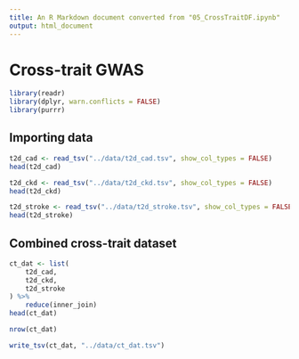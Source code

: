 ```yaml
---
title: An R Markdown document converted from "05_CrossTraitDF.ipynb"
output: html_document
---
```


# Cross-trait GWAS

```r
library(readr)
library(dplyr, warn.conflicts = FALSE)
library(purrr)
```

## Importing data

```r
t2d_cad <- read_tsv("../data/t2d_cad.tsv", show_col_types = FALSE)
head(t2d_cad)
```

```r
t2d_ckd <- read_tsv("../data/t2d_ckd.tsv", show_col_types = FALSE)
head(t2d_ckd)
```

```r
t2d_stroke <- read_tsv("../data/t2d_stroke.tsv", show_col_types = FALSE)
head(t2d_stroke)
```

## Combined cross-trait dataset

```r
ct_dat <- list(
    t2d_cad,
    t2d_ckd,
    t2d_stroke
) %>%
    reduce(inner_join)
head(ct_dat)
```

```r
nrow(ct_dat)
```

```r
write_tsv(ct_dat, "../data/ct_dat.tsv")
```

